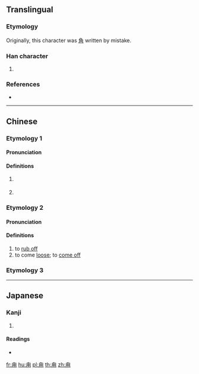 ==Translingual==

===Etymology===
Originally, this character was [[角]] written by mistake. {{rfv-etymology|mul|}}{{rfc}}

===Han character===
{{Han char|rn=101|rad=用|as=01|sn=6|four=27220|canj=HBQ|ids=⿱丿用}}

# {{defn|Han|sort=用01}}

===References===
* {{Han ref|kx=0756.010|dkj=21705|dj=1166.030|hdz=10038.060|uh=752A|ud=29994|bh=CA46|bd=51782}}

----

==Chinese==
{{zh-forms}}

===Etymology 1===

====Pronunciation====
{{zh-pron
|m=lù
|c=luk6
|h=pfs=
|md=
|mn=lo̍k
|w=
|cat=pn
}}

====Definitions====
{{zh-hanzi}}

# {{n-g|Used in place names.}}
#: {{zh-x|^甪{lù}直|{{w|Luzhi}}, [[Jiangsu]]}}
#: {{zh-x|^甪{lù}堰|Luyan, [[Zhejiang]]}}
# {{surname|lang=zh}}
#: {{zh-x|^甪{lù}里|Luli}}

===Etymology 2===
{{rfe|zh|Is it related to Cantonese 甩 (lat1) and Hakka 㪐 (lut)?}}

====Pronunciation====
{{zh-pron
|mn=lut
|cat=pn
}}

====Definitions====
{{zh-hanzi}} {{tcx|Min Nan|lang=zh}}

# to [[rub off]]
# to come [[loose]]; to [[come off]]

===Etymology 3===
{{zh-see|角|v}}

----

==Japanese==

===Kanji===
{{ja-kanji|grade=|rs=用01}}

# {{defn|lang=ja|sort=用01}}

====Readings====
* {{ja-readings|on=[[ろく]] (roku)|kun=[[つの]] (tsuno)|nanori=}}

[[fr:甪]]
[[hu:甪]]
[[pl:甪]]
[[th:甪]]
[[zh:甪]]